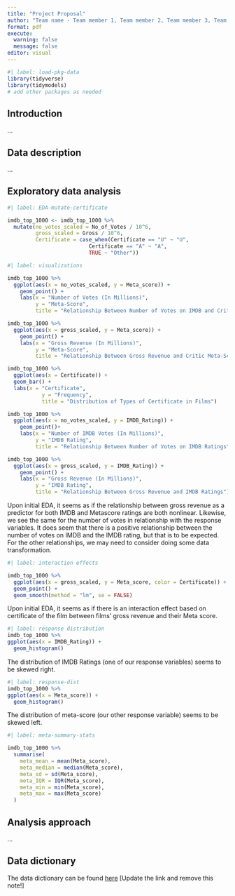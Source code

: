 ```yaml
---
title: "Project Proposal"
author: "Team name - Team member 1, Team member 2, Team member 3, Team member 4"
format: pdf
execute: 
  warning: false
  message: false
editor: visual
---
```


```r
#| label: load-pkg-data
library(tidyverse)
library(tidymodels)
# add other packages as needed

```

## Introduction

...

## Data description

...

## Exploratory data analysis

```r
#| label: EDA-mutate-certificate

imdb_top_1000 <- imdb_top_1000 %>% 
  mutate(no_votes_scaled = No_of_Votes / 10^6,
         gross_scaled = Gross / 10^6,
         Certificate = case_when(Certificate == "U" ~ "U", 
                          Certificate == "A" ~ "A",
                          TRUE ~ "Other"))

```

```r
#| label: visualizations

imdb_top_1000 %>% 
  ggplot(aes(x = no_votes_scaled, y = Meta_score)) +
    geom_point() +
    labs(x = "Number of Votes (In Millions)",
         y = "Meta-Score",
         title = "Relationship Between Number of Votes on IMDB and Critic Meta-Score")

imdb_top_1000 %>% 
  ggplot(aes(x = gross_scaled, y = Meta_score)) +
    geom_point() +
    labs(x = "Gross Revenue (In Millions)",
         y = "Meta-Score",
         title = "Relationship Between Gross Revenue and Critic Meta-Score")

imdb_top_1000 %>%
  ggplot(aes(x = Certificate)) +
  geom_bar() +
  labs(x = "Certificate",
           y = "Frequency",
           title = "Distribution of Types of Certificate in Films")

imdb_top_1000 %>% 
  ggplot(aes(x = no_votes_scaled, y = IMDB_Rating)) +
    geom_point()+
    labs(x = "Number of IMDB Votes (In Millions)",
         y = "IMDB Rating",
         title = "Relationship Between Number of Votes on IMDB Ratings")

imdb_top_1000 %>% 
  ggplot(aes(x = gross_scaled, y = IMDB_Rating)) +
    geom_point() +
    labs(x = "Gross Revenue (In Millions)",
         y = "IMDB Rating",
         title = "Relationship Between Gross Revenue and IMDB Ratings")
```

Upon initial EDA, it seems as if the relationship between gross revenue as a predictor for both IMDB and Metascore ratings are both nonlinear. Likewise, we see the same for the number of votes in relationship with the response variables. It does seem that there is a positive relationship between the number of votes on IMDB and the IMDB rating, but that is to be expected. For the other relationships, we may need to consider doing some data transformation.

```r
#| label: interaction effects

imdb_top_1000 %>% 
  ggplot(aes(x = gross_scaled, y = Meta_score, color = Certificate)) +
  geom_point() +
  geom_smooth(method = "lm", se = FALSE)

```

Upon initial EDA, it seems as if there is an interaction effect based on certificate of the film between films' gross revenue and their Meta score.


```r
#| label: response distribution
imdb_top_1000 %>% 
ggplot(aes(x = IMDB_Rating)) +
  geom_histogram()
```
The distribution of IMDB Ratings (one of our response variables) seems to be skewed right.

```r
#| label: response-dist
imdb_top_1000 %>% 
ggplot(aes(x = Meta_score)) +
  geom_histogram()
```
The distribution of meta-score (our other response variable) seems to be skewed left.

```r
#| label: meta-summary-stats

imdb_top_1000 %>%
  summarise(
    meta_mean = mean(Meta_score),
    meta_median = median(Meta_score),
    meta_sd = sd(Meta_score),
    meta_IQR = IQR(Meta_score),
    meta_min = min(Meta_score),
    meta_max = max(Meta_score)
  )
```

## Analysis approach

...

## Data dictionary

The data dictionary can be found [here](ADD%20LINK!!!) \[Update the link and remove this note!\]
